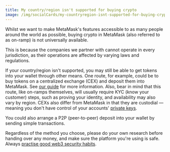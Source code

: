 ```yaml
---
title: My country/region isn't supported for buying crypto
image: /img/socialCards/my-countryregion-isnt-supported-for-buying-crypto.jpg
---
```



<CustomLayout />

Whilst we want to make MetaMask's features accessible to as many people around the world as possible, buying crypto in MetaMask (also referred to as on-ramp) is not universally available.

This is because the companies we partner with cannot operate in every jurisdiction, as their operations are affected by varying laws and regulations.

If your country/region isn't supported, you may still be able to get tokens into your wallet through other means. One route, for example, could be to buy tokens on a centralized exchange (CEX) and deposit them into MetaMask. See [our guide](/getting-started/direct-deposit-receive-tokens-to-your-metamask-wallet) for more information. Also, bear in mind that this route, like on-ramps themselves, will usually require KYC (know your customer) steps, such as proving your identity, and availability may also vary by region. CEXs also differ from MetaMask in that they are custodial — meaning you don't have control of your accounts' [private keys](/getting-started/user-guide-secret-recovery-phrase-password-and-private-keys).

You could also arrange a P2P (peer-to-peer) deposit into your wallet by sending simple transactions.

Regardless of the method you choose, please do your own research before handing over any money, and make sure the platform you're using is safe. Always [practise good web3 security habits](/privacy-and-security/what-is-a-secret-recovery-phrase-and-how-to-keep-your-crypto-wallet-secure).
